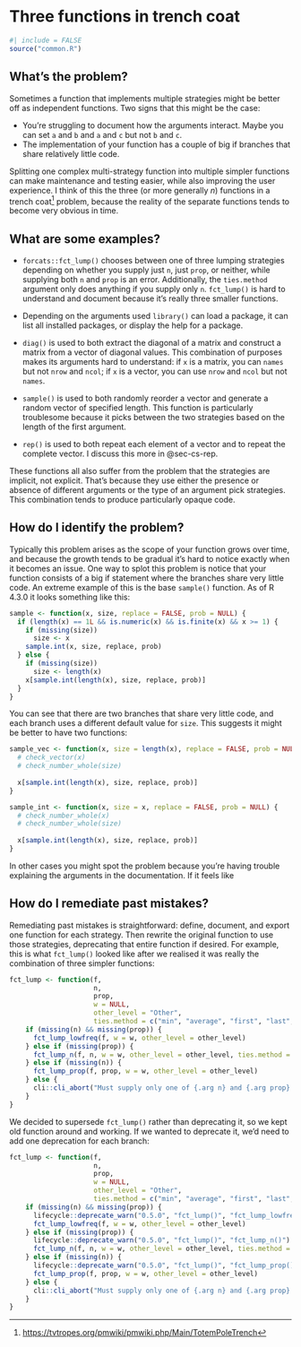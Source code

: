 # Three functions in trench coat {#sec-strategy-functions}

```r
#| include = FALSE
source("common.R")
```

## What's the problem?

Sometimes a function that implements multiple strategies might be better off as independent functions.
Two signs that this might be the case:

-   You're struggling to document how the arguments interact. Maybe you can set `a` and `b` and `a` and `c` but not `b` and `c`.
-   The implementation of your function has a couple of big if branches that share relatively little code.

Splitting one complex multi-strategy function into multiple simpler functions can make maintenance and testing easier, while also improving the user experience.
I think of this the three (or more generally $n$) functions in a trench coat[^strategy-functions-1] problem, because the reality of the separate functions tends to become very obvious in time.

[^strategy-functions-1]: <https://tvtropes.org/pmwiki/pmwiki.php/Main/TotemPoleTrench>

## What are some examples?

-   `forcats::fct_lump()` chooses between one of three lumping strategies depending on whether you supply just `n`, just `prop`, or neither, while supplying both `n` and `prop` is an error.
    Additionally, the `ties.method` argument only does anything if you supply only `n`.
    `fct_lump()` is hard to understand and document because it's really three smaller functions.

-   Depending on the arguments used `library()` can load a package, it can list all installed packages, or display the help for a package.

-   `diag()` is used to both extract the diagonal of a matrix and construct a matrix from a vector of diagonal values.
    This combination of purposes makes its arguments hard to understand: if `x` is a matrix, you can `names` but not `nrow` and `ncol`; if `x` is a vector, you can use `nrow` and `ncol` but not `names`.

-   `sample()` is used to both randomly reorder a vector and generate a random vector of specified length.
    This function is particularly troublesome because it picks between the two strategies based on the length of the first argument.

-   `rep()` is used to both repeat each element of a vector and to repeat the complete vector.
    I discuss this more in @sec-cs-rep.

These functions all also suffer from the problem that the strategies are implicit, not explicit.
That's because they use either the presence or absence of different arguments or the type of an argument pick strategies.
This combination tends to produce particularly opaque code.

## How do I identify the problem?

Typically this problem arises as the scope of your function grows over time, and because the growth tends to be gradual it's hard to notice exactly when it becomes an issue.
One way to splot this problem is notice that your function consists of a big if statement where the branches share very little code.
An extreme example of this is the base `sample()` function.
As of R 4.3.0 it looks something like this:

```r
sample <- function(x, size, replace = FALSE, prob = NULL) {
  if (length(x) == 1L && is.numeric(x) && is.finite(x) && x >= 1) {
    if (missing(size))
      size <- x
    sample.int(x, size, replace, prob)
  } else {
    if (missing(size))
      size <- length(x)
    x[sample.int(length(x), size, replace, prob)]
  }
}
```

You can see that there are two branches that share very little code, and each branch uses a different default value for `size`.
This suggests it might be better to have two functions:

```r
sample_vec <- function(x, size = length(x), replace = FALSE, prob = NULL) {
  # check_vector(x)
  # check_number_whole(size)
  
  x[sample.int(length(x), size, replace, prob)]
}

sample_int <- function(x, size = x, replace = FALSE, prob = NULL) {
  # check_number_whole(x)
  # check_number_whole(size)
  
  x[sample.int(length(x), size, replace, prob)]
}
```

In other cases you might spot the problem because you're having trouble explaining the arguments in the documentation.
If it feels like

## How do I remediate past mistakes?

Remediating past mistakes is straightforward: define, document, and export one function for each strategy.
Then rewrite the original function to use those strategies, deprecating that entire function if desired.
For example, this is what `fct_lump()` looked like after we realised it was really the combination of three simpler functions:

```r
fct_lump <- function(f,
                     n,
                     prop,
                     w = NULL,
                     other_level = "Other",
                     ties.method = c("min", "average", "first", "last", "random", "max")) {
    if (missing(n) && missing(prop)) {
      fct_lump_lowfreq(f, w = w, other_level = other_level)
    } else if (missing(prop)) {
      fct_lump_n(f, n, w = w, other_level = other_level, ties.method = ties.method)
    } else if (missing(n)) {
      fct_lump_prop(f, prop, w = w, other_level = other_level)
    } else {
      cli::cli_abort("Must supply only one of {.arg n} and {.arg prop}.")
    }
}
```

We decided to supersede `fct_lump()` rather than deprecating it, so we kept old function around and working.
If we wanted to deprecate it, we'd need to add one deprecation for each branch:

```r
fct_lump <- function(f,
                     n,
                     prop,
                     w = NULL,
                     other_level = "Other",
                     ties.method = c("min", "average", "first", "last", "random", "max")) {
    if (missing(n) && missing(prop)) {
      lifecycle::deprecate_warn("0.5.0", "fct_lump()", "fct_lump_lowfreq()")
      fct_lump_lowfreq(f, w = w, other_level = other_level)
    } else if (missing(prop)) {
      lifecycle::deprecate_warn("0.5.0", "fct_lump()", "fct_lump_n()")
      fct_lump_n(f, n, w = w, other_level = other_level, ties.method = ties.method)
    } else if (missing(n)) {
      lifecycle::deprecate_warn("0.5.0", "fct_lump()", "fct_lump_prop()")
      fct_lump_prop(f, prop, w = w, other_level = other_level)
    } else {
      cli::cli_abort("Must supply only one of {.arg n} and {.arg prop}.")
    }
}
```
